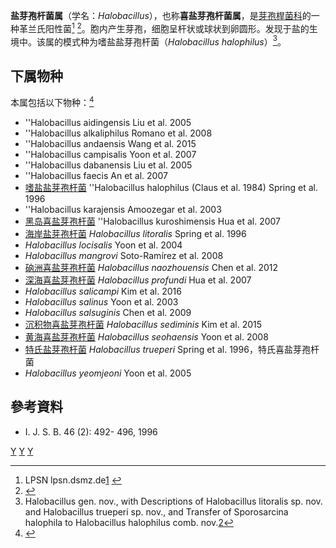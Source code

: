 {{Automatic taxobox
| taxon = Halobacillus
| authority = Spring et al., 1996
| type_species = ''Halobacillus halophilus''
| type_species_authority = (Claus et al. 1984) Spring et al. 1996
}}
'''盐芽孢杆菌属'''（学名：''Halobacillus''），也称'''喜盐芽孢杆菌属'''，是[[芽孢桿菌科|芽孢桿菌科]]的一种革兰氏阳性菌<ref>LPSN lpsn.dsmz.de[https://lpsn.dsmz.de/genus/halobacillus] {{Wayback|url=https://lpsn.dsmz.de/genus/halobacillus |date=20201025143822 }}</ref> <ref>{{Cite web |url=https://www.uniprot.org/taxonomy/45667 |title=UniProt |access-date=2021-03-16 |archive-date=2020-05-13 |archive-url=https://web.archive.org/web/20200513020000/https://www.uniprot.org/taxonomy/45667 |dead-url=no }}</ref>。胞内产生芽孢，细胞呈杆状或球状到卵圆形。发现于盐的生境中。该属的模式种为嗜盐盐芽孢杆菌（''Halobacillus halophilus''）<ref> Halobacillus gen. nov., with Descriptions of Halobacillus litoralis
sp. nov. and Halobacillus trueperi sp. nov., and Transfer of
Sporosarcina halophila to Halobacillus halophilus comb. nov.[https://www.researchgate.net/profile/Stefan-Spring/publication/237574784_Halobacillus_gen_nov_with_Descriptions_of_Halobacillus_litoralis_sp_nov_and_Halobacillus_trueperi_sp_nov_and_Transfer_of_Sporosarcina_halophila_to_Halobacillus_halophilus_comb_nov/links/00b7d51bf5873673d5000000/Halobacillus-gen-nov-with-Descriptions-of-Halobacillus-litoralis-sp-nov-and-Halobacillus-trueperi-sp-nov-and-Transfer-of-Sporosarcina-halophila-to-Halobacillus-halophilus-comb-nov.pdf]</ref>。

==下属物种==
本属包括以下物种：<ref>{{cite web |title=Halobacillus Spring et al., 1996 |url=https://www.gbif.org/species/3227822 |website=GBIF}}</ref>
* ''Halobacillus aidingensis Liu et al. 2005
* ''Halobacillus alkaliphilus Romano et al. 2008
* ''Halobacillus andaensis Wang et al. 2015
* ''Halobacillus campisalis Yoon et al. 2007
* ''Halobacillus dabanensis Liu et al. 2005
* ''Halobacillus faecis An et al. 2007
* [[嗜盐盐芽孢杆菌|嗜盐盐芽孢杆菌]] ''Halobacillus halophilus (Claus et al. 1984) Spring et al. 1996
* ''Halobacillus karajensis Amoozegar et al. 2003
* [[黑岛喜盐芽孢杆菌|黑岛喜盐芽孢杆菌]] ''Halobacillus kuroshimensis Hua et al. 2007
* [[海岸盐芽孢杆菌|海岸盐芽孢杆菌]] ''Halobacillus litoralis'' Spring et al. 1996
* ''Halobacillus locisalis'' Yoon et al. 2004
* ''Halobacillus mangrovi'' Soto-Ramírez et al. 2008
* [[硇洲喜盐芽孢杆菌|硇洲喜盐芽孢杆菌]] ''Halobacillus naozhouensis'' Chen et al. 2012
* [[深海喜盐芽孢杆菌|深海喜盐芽孢杆菌]] ''Halobacillus profundi'' Hua et al. 2007
* ''Halobacillus salicampi'' Kim et al. 2016
* ''Halobacillus salinus'' Yoon et al. 2003
* ''Halobacillus salsuginis'' Chen et al. 2009
* [[沉积物喜盐芽孢杆菌|沉积物喜盐芽孢杆菌]] ''Halobacillus sediminis'' Kim et al. 2015
* [[黄海喜盐芽孢杆菌|黄海喜盐芽孢杆菌]] ''Halobacillus seohaensis'' Yoon et al. 2008
* [[特氏盐芽孢杆菌|特氏盐芽孢杆菌]] ''Halobacillus trueperi'' Spring et al. 1996，特氏喜盐芽孢杆菌
* ''Halobacillus yeomjeoni'' Yoon et al. 2005

==參考資料==
{{Reflist}}
* I. J. S. B. 46 (2): 492- 496, 1996

{{Taxonbar}}
[[Category:1996年描述的分类群|Y]]
[[Category:革兰氏阳性菌|Y]]
[[Category:芽孢桿菌科|Y]]